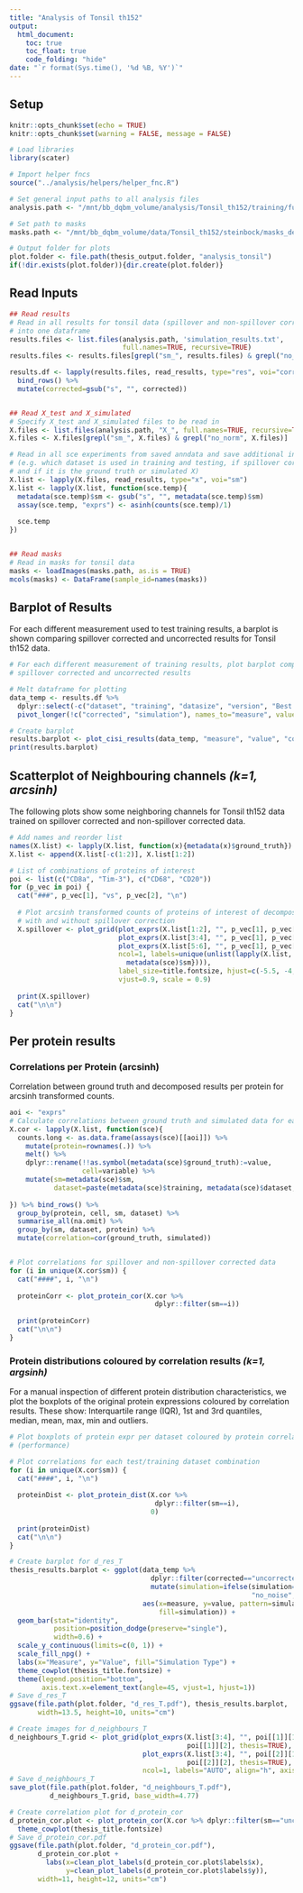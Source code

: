 ```yaml
---
title: "Analysis of Tonsil th152"
output: 
  html_document:
    toc: true
    toc_float: true
    code_folding: "hide"
date: "`r format(Sys.time(), '%d %B, %Y')`"
---
```


## Setup

```r
knitr::opts_chunk$set(echo = TRUE)
knitr::opts_chunk$set(warning = FALSE, message = FALSE)

# Load libraries
library(scater)
```

```r
# Import helper fncs
source("../analysis/helpers/helper_fnc.R")
```

```r
# Set general input paths to all analysis files
analysis.path <- "/mnt/bb_dqbm_volume/analysis/Tonsil_th152/training/full"

# Set path to masks
masks.path <- "/mnt/bb_dqbm_volume/data/Tonsil_th152/steinbock/masks_deepcell"

# Output folder for plots
plot.folder <- file.path(thesis_output.folder, "analysis_tonsil")
if(!dir.exists(plot.folder)){dir.create(plot.folder)}
```

## Read Inputs

```r
## Read results
# Read in all results for tonsil data (spillover and non-spillover corrected) 
# into one dataframe
results.files <- list.files(analysis.path, 'simulation_results.txt',
                            full.names=TRUE, recursive=TRUE)
results.files <- results.files[grepl("sm_", results.files) & grepl("no_norm", results.files)]

results.df <- lapply(results.files, read_results, type="res", voi="corrected") %>% 
  bind_rows() %>%
  mutate(corrected=gsub("s", "", corrected))


## Read X_test and X_simulated
# Specify X_test and X_simulated files to be read in
X.files <- list.files(analysis.path, "X_", full.names=TRUE, recursive=TRUE)
X.files <- X.files[grepl("sm_", X.files) & grepl("no_norm", X.files)]

# Read in all sce experiments from saved anndata and save additional info in metadata
# (e.g. which dataset is used in training and testing, if spillover correction was used 
# and if it is the ground truth or simulated X)
X.list <- lapply(X.files, read_results, type="x", voi="sm")
X.list <- lapply(X.list, function(sce.temp){
  metadata(sce.temp)$sm <- gsub("s", "", metadata(sce.temp)$sm)
  assay(sce.temp, "exprs") <- asinh(counts(sce.temp)/1)
  
  sce.temp
})


## Read masks
# Read in masks for tonsil data
masks <- loadImages(masks.path, as.is = TRUE)
mcols(masks) <- DataFrame(sample_id=names(masks))
```

## Barplot of Results 

For each different measurement used to test training results, a barplot is shown 
comparing spillover corrected and uncorrected results for Tonsil th152 data.

```r
# For each different measurement of training results, plot barplot comparing
# spillover corrected and uncorrected results

# Melt dataframe for plotting
data_temp <- results.df %>%
  dplyr::select(-c("dataset", "training", "datasize", "version", "Best crossvalidation fold")) %>%
  pivot_longer(!c("corrected", "simulation"), names_to="measure", values_to="value")

# Create barplot
results.barplot <- plot_cisi_results(data_temp, "measure", "value", "corrected")
print(results.barplot)
```

## Scatterplot of Neighbouring channels *(k=1, arcsinh)* {.tabset}

The following plots show some neighboring channels for Tonsil th152 data trained
on spillover corrected and non-spillover corrected data.

```r
# Add names and reorder list
names(X.list) <- lapply(X.list, function(x){metadata(x)$ground_truth})
X.list <- append(X.list[-c(1:2)], X.list[1:2])

# List of combinations of proteins of interest
poi <- list(c("CD8a", "Tim-3"), c("CD68", "CD20"))
for (p_vec in poi) {
  cat("###", p_vec[1], "vs", p_vec[2], "\n")
  
  # Plot arcsinh transformed counts of proteins of interest of decomposed data trained
  # with and without spillover correction
  X.spillover <- plot_grid(plot_exprs(X.list[1:2], "", p_vec[1], p_vec[2]),
                           plot_exprs(X.list[3:4], "", p_vec[1], p_vec[2]),
                           plot_exprs(X.list[5:6], "", p_vec[1], p_vec[2]),
                           ncol=1, labels=unique(unlist(lapply(X.list, function(sce){
                             metadata(sce)$sm}))),
                           label_size=title.fontsize, hjust=c(-5.5, -4, -8.5), 
                           vjust=0.9, scale = 0.9)
  
  print(X.spillover)
  cat("\n\n")
}
```

## Per protein results

### Correlations per Protein (arcsinh) {.tabset}

Correlation between ground truth and decomposed results per protein for  
arcsinh transformed counts.

```r
aoi <- "exprs"
# Calculate correlations between ground truth and simulated data for each protein
X.cor <- lapply(X.list, function(sce){
  counts.long <- as.data.frame(assays(sce)[[aoi]]) %>%
    mutate(protein=rownames(.)) %>%
    melt() %>%
    dplyr::rename(!!as.symbol(metadata(sce)$ground_truth):=value,
                  cell=variable) %>%
    mutate(sm=metadata(sce)$sm,
           dataset=paste(metadata(sce)$training, metadata(sce)$dataset, sep="_"))
  
}) %>% bind_rows() %>%
  group_by(protein, cell, sm, dataset) %>%
  summarise_all(na.omit) %>%
  group_by(sm, dataset, protein) %>%
  mutate(correlation=cor(ground_truth, simulated))


# Plot correlations for spillover and non-spillover corrected data
for (i in unique(X.cor$sm)) {
  cat("####", i, "\n")
  
  proteinCorr <- plot_protein_cor(X.cor %>%
                                    dplyr::filter(sm==i))
  
  print(proteinCorr)
  cat("\n\n")
}
```

### Protein distributions coloured by correlation results *(k=1, argsinh)* {.tabset}

For a manual inspection of different protein distribution characteristics, we
plot the boxplots of the original protein expressions coloured by correlation
results. These show: Interquartile range (IQR), 1st and 3rd quantiles, median,
mean, max, min and outliers.

```r
# Plot boxplots of protein expr per dataset coloured by protein correlation results
# (performance)

# Plot correlations for each test/training dataset combination
for (i in unique(X.cor$sm)) {
  cat("####", i, "\n")
  
  proteinDist <- plot_protein_dist(X.cor %>%
                                    dplyr::filter(sm==i),
                                   0)
  
  print(proteinDist)
  cat("\n\n")
}
```

```r
# Create barplot for d_res_T
thesis_results.barplot <- ggplot(data_temp %>% 
                                   dplyr::filter(corrected=="uncorrected") %>%
                                   mutate(simulation=ifelse(simulation=="composite", 
                                                            "no_noise", simulation)), 
                                 aes(x=measure, y=value, pattern=simulation, 
                                     fill=simulation)) +
  geom_bar(stat="identity",
           position=position_dodge(preserve="single"),
           width=0.6) +
  scale_y_continuous(limits=c(0, 1)) +
  scale_fill_npg() +
  labs(x="Measure", y="Value", fill="Simulation Type") + 
  theme_cowplot(thesis_title.fontsize) +
  theme(legend.position="bottom",
        axis.text.x=element_text(angle=45, vjust=1, hjust=1))
# Save d_res_T
ggsave(file.path(plot.folder, "d_res_T.pdf"), thesis_results.barplot, 
       width=13.5, height=10, units="cm")

# Create images for d_neighbours_T
d_neighbours_T.grid <- plot_grid(plot_exprs(X.list[3:4], "", poi[[1]][1], 
                                            poi[[1]][2], thesis=TRUE),
                                 plot_exprs(X.list[3:4], "", poi[[2]][1], 
                                            poi[[2]][2], thesis=TRUE),
                                 ncol=1, labels="AUTO", align="h", axis="l")
# Save d_neighbours_T
save_plot(file.path(plot.folder, "d_neighbours_T.pdf"),
          d_neighbours_T.grid, base_width=4.77)

# Create correlation plot for d_protein_cor
d_protein_cor.plot <- plot_protein_cor(X.cor %>% dplyr::filter(sm=="uncorrected")) +
  theme_cowplot(thesis_title.fontsize)
# Save d_protein_cor.pdf
ggsave(file.path(plot.folder, "d_protein_cor.pdf"), 
       d_protein_cor.plot +
         labs(x=clean_plot_labels(d_protein_cor.plot$labels$x),
              y=clean_plot_labels(d_protein_cor.plot$labels$y)), 
       width=11, height=12, units="cm")
```
